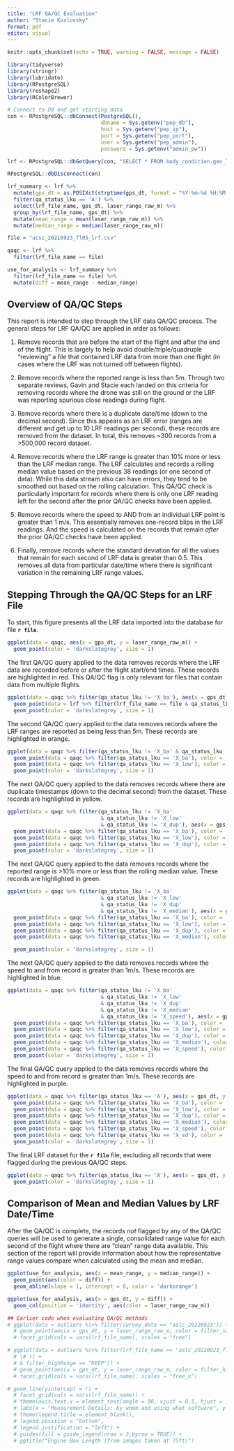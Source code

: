 ```yaml
---
title: "LRF QA/QC Evaluation"
author: "Stacie Koslovsky"
format: pdf
editor: visual
---
```


```r
knitr::opts_chunk$set(echo = TRUE, warning = FALSE, message = FALSE) 

library(tidyverse)
library(stringr)
library(lubridate)
library(RPostgreSQL)
library(reshape2)
library(RColorBrewer)

# Connect to DB and get starting data
con <- RPostgreSQL::dbConnect(PostgreSQL(), 
                              dbname = Sys.getenv("pep_db"), 
                              host = Sys.getenv("pep_ip"), 
                              port = Sys.getenv("pep_port"),
                              user = Sys.getenv("pep_admin"), 
                              password = Sys.getenv("admin_pw"))

lrf <- RPostgreSQL::dbGetQuery(con, "SELECT * FROM body_condition.geo_lrf_feed")

RPostgreSQL::dbDisconnect(con)
```

```r
lrf_summary <- lrf %>%
  mutate(gps_dt = as.POSIXct(strptime(gps_dt, format = "%Y-%m-%d %H:%M:%S"))) %>%
  filter(qa_status_lku == 'A') %>%
  select(lrf_file_name, gps_dt, laser_range_raw_m) %>%
  group_by(lrf_file_name, gps_dt) %>%
  mutate(mean_range = mean(laser_range_raw_m)) %>%
  mutate(median_range = median(laser_range_raw_m))
```

```r
file = "ucsc_20210923_fl05_lrf.csv"

qaqc <- lrf %>% 
  filter(lrf_file_name == file) 

use_for_analysis <- lrf_summary %>% 
  filter(lrf_file_name == file) %>% 
  mutate(diff = mean_range - median_range)

```

## Overview of QA/QC Steps

This report is intended to step through the LRF data QA/QC process. The general steps for LRF QA/QC are applied in order as follows:

1.  Remove records that are before the start of the flight and after the end of the flight. This is largely to help avoid double/triple/quadruple "reviewing" a file that contained LRF data from more than one flight (in cases where the LRF was not turned off between flights).

2.  Remove records where the reported range is less than 5m. Through two separate reviews, Gavin and Stacie each landed on this criteria for removing records where the drone was still on the ground or the LRF was reporting spurious close readings during flight.

3.  Remove records where there is a duplicate date/time (down to the decimal second). Since this appears as an LRF error (ranges are different and get up to 10 LRF readings per second), these records are removed from the dataset. In total, this removes \~300 records from a \>500,000 record dataset.

4.  Remove records where the LRF range is greater than 10% more or less than the LRF median range. The LRF calculates and records a rolling median value based on the previous 38 readings (or one second of data). While this data stream also can have errors, they tend to be smoothed out based on the rolling calculation. This QA/QC check is particularly important for records where there is only one LRF reading left for the second after the prior QA/QC checks have been applied.

5.  Remove records where the speed to AND from an individual LRF point is greater than 1 m/s. This essentially removes one-record blips in the LRF readings. And the speed is calculated on the records that remain *after* the prior QA/QC checks have been applied.

6.  Finally, remove records where the standard deviation for all the values that remain for each second of LRF data is greater than 0.5. This removes all data from particular date/time where there is significant variation in the remaining LRF range values.

\newpage

## Stepping Through the QA/QC Steps for an LRF File

To start, this figure presents all the LRF data imported into the database for file **`r file`**.

```r
ggplot(data = qaqc, aes(x = gps_dt, y = laser_range_raw_m)) + 
  geom_point(color = 'darkslategrey', size = 1) 

```

\newpage


The first QA/QC query applied to the data removes records where the LRF data are recorded before or after the flight start/end times. These records are highlighted in red. This QA/QC flag is only relevant for files that contain data from multiple flights.

```r
ggplot(data = qaqc %>% filter(qa_status_lku != 'X_ba'), aes(x = gps_dt, y = laser_range_raw_m)) + 
  geom_point(data = lrf %>% filter(lrf_file_name == file & qa_status_lku == 'X_ba'), color = 'darkred', size = 2) +
  geom_point(color = 'darkslategrey', size = 1) 
```

\newpage

The second QA/QC query applied to the data removes records where the LRF ranges are reported as being less than 5m. These records are highlighted in orange.

```r
ggplot(data = qaqc %>% filter(qa_status_lku != 'X_ba' & qa_status_lku != 'X_low'), aes(x = gps_dt, y = laser_range_raw_m)) + 
  geom_point(data = qaqc %>% filter(qa_status_lku == 'X_ba'), color = 'darkred', size = 1) +
  geom_point(data = qaqc %>% filter(qa_status_lku == 'X_low'), color = 'darkorange', size = 2) +
  geom_point(color = 'darkslategrey', size = 1) 
```

\newpage

The next QA/QC query applied to the data removes records where there are duplicate timestamps (down to the decimal second) from the dataset. These records are highlighted in yellow.

```r
ggplot(data = qaqc %>% filter(qa_status_lku != 'X_ba' 
                              & qa_status_lku != 'X_low' 
                              & qa_status_lku != 'X_dup'), aes(x = gps_dt, y = laser_range_raw_m)) + 
  geom_point(data = qaqc %>% filter(qa_status_lku == 'X_ba'), color = 'darkred', size = 1) +
  geom_point(data = qaqc %>% filter(qa_status_lku == 'X_low'), color = 'darkorange', size = 1) +
  geom_point(data = qaqc %>% filter(qa_status_lku == 'X_dup'), color = 'gold2', size = 3) +
  geom_point(color = 'darkslategrey', size = 1) 
```

\newpage

The next QA/QC query applied to the data removes records where the reported range is \>10% more or less than the rolling median value. These records are highlighted in green.

```r
ggplot(data = qaqc %>% filter(qa_status_lku != 'X_ba' 
                              & qa_status_lku != 'X_low' 
                              & qa_status_lku != 'X_dup'
                              & qa_status_lku != 'X_median'), aes(x = gps_dt, y = laser_range_raw_m)) + 
  geom_point(data = qaqc %>% filter(qa_status_lku == 'X_ba'), color = 'darkred', size = 1) +
  geom_point(data = qaqc %>% filter(qa_status_lku == 'X_low'), color = 'darkorange', size = 1) +
  geom_point(data = qaqc %>% filter(qa_status_lku == 'X_dup'), color = 'gold2', size = 1) +
  geom_point(data = qaqc %>% filter(qa_status_lku == 'X_median'), color = 'chartreuse3', size = 2) +

  geom_point(color = 'darkslategrey', size = 1) 
```

\newpage

The next QA/QC query applied to the data removes records where the speed to and from record is greater than 1m/s. These records are highlighted in blue.

```r
ggplot(data = qaqc %>% filter(qa_status_lku != 'X_ba'
                              & qa_status_lku != 'X_low' 
                              & qa_status_lku != 'X_dup'
                              & qa_status_lku != 'X_median'
                              & qa_status_lku != 'X_speed'), aes(x = gps_dt, y = laser_range_raw_m)) + 
  geom_point(data = qaqc %>% filter(qa_status_lku == 'X_ba'), color = 'darkred', size = 1) +
  geom_point(data = qaqc %>% filter(qa_status_lku == 'X_low'), color = 'darkorange', size = 1) +
  geom_point(data = qaqc %>% filter(qa_status_lku == 'X_dup'), color = 'gold2', size = 1) +
  geom_point(data = qaqc %>% filter(qa_status_lku == 'X_median'), color = 'chartreuse3', size = 1) +
  geom_point(data = qaqc %>% filter(qa_status_lku == 'X_speed'), color = 'deepskyblue3', size = 2) +
  geom_point(color = 'darkslategrey', size = 1) 
```

\newpage

The final QA/QC query applied to the data removes records where the speed to and from record is greater than 1m/s. These records are highlighted in purple.

```r
ggplot(data = qaqc %>% filter(qa_status_lku == 'A'), aes(x = gps_dt, y = laser_range_raw_m)) + 
  geom_point(data = qaqc %>% filter(qa_status_lku == 'X_ba'), color = 'darkred', size = 1) +
  geom_point(data = qaqc %>% filter(qa_status_lku == 'X_low'), color = 'darkorange', size = 1) +
  geom_point(data = qaqc %>% filter(qa_status_lku == 'X_dup'), color = 'gold2', size = 1) +
  geom_point(data = qaqc %>% filter(qa_status_lku == 'X_median'), color = 'chartreuse3', size = 1) +
  geom_point(data = qaqc %>% filter(qa_status_lku == 'X_speed'), color = 'deepskyblue3', size = 1) +
  geom_point(data = qaqc %>% filter(qa_status_lku == 'X_sd'), color = 'darkorchid3', size = 2) +
  geom_point(color = 'darkslategrey', size = 1) 
```


\newpage

The final LRF dataset for the **`r file`** file, excluding all records that were flagged during the previous QA/QC steps.

```r
ggplot(data = qaqc %>% filter(qa_status_lku == 'A'), aes(x = gps_dt, y = laser_range_raw_m)) + 
  geom_point(color = 'darkslategrey', size = 1) 
```


\newpage

## Comparison of Mean and Median Values by LRF Date/Time

After the QA/QC is complete, the records *not* flagged by any of the QA/QC queries will be used to generate a single, consolidated range value for each second of the flight where there are "clean" range data available. This section of the report will provide information about how the representative range values compare when calculated using the mean and median.

```r
ggplot(use_for_analysis, aes(x = mean_range, y = median_range)) + 
  geom_point(aes(color = diff)) +
  geom_abline(slope = 1, intercept = 0, color = 'darkorange')
```

```r
 
ggplot(use_for_analysis, aes(x = gps_dt, y = diff)) + 
  geom_col(position = 'identity', aes(color = laser_range_raw_m)) 

## Earlier code when evaluating QA/QC methods
# ggplot(data = outliers %\>% filter(survey_date == "aslc_20220923")) +
  # geom_point(aes(x = gps_dt, y = laser_range_raw_m, color = filter_sd)) +
  # facet_grid(cols = vars(lrf_file_name), scales = "free")

# ggplot(data = outliers %\>% filter(lrf_file_name == "aslc_20220923_fl01_lrf.csv"
  # \# )) +
  # & filter_highRange == "KEEP")) +
  # geom_point(aes(x = gps_dt, y = laser_range_raw_m, color = filter_highRange)) +
  # facet_grid(cols = vars(lrf_file_name), scales = "free_x")

# geom_line(yintercept = r) +
  # facet_grid(cols = vars(lrf_file_name)) +
  # theme(axis.text.x = element_text(angle = 90, vjust = 0.5, hjust = 1)) +
  # labs(x = "Measurement Details: by whom and using what software", y = "Engine box length (cm)") +
  # theme(legend.title = element_blank(),
  # legend.position = "bottom",
  # legend.justification = "left") +
  # guides(fill = guide_legend(nrow = 3,byrow = TRUE)) +
  # ggtitle("Engine Box Length (from images taken at 75ft)")
```
